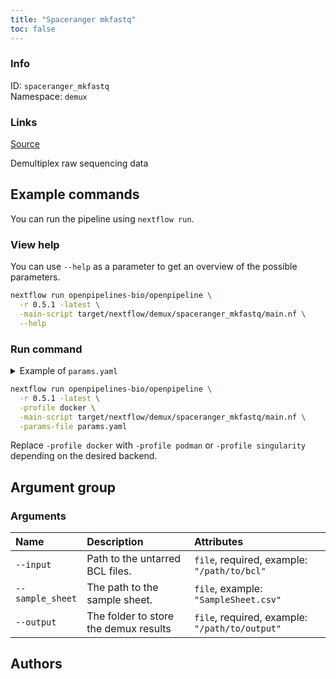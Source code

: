 ```yaml
---
title: "Spaceranger mkfastq"
toc: false
---
```


::: {.column-margin}

### Info

ID: `spaceranger_mkfastq`  
Namespace: `demux`

### Links
[Source](https://github.com/openpipelines-bio/openpipeline/blob/main/demux/spaceranger_mkfastq){.btn-action .btn-sm .btn-info .btn role="button"}

:::

Demultiplex raw sequencing data

## Example commands

You can run the pipeline using `nextflow run`.

### View help

You can use `--help` as a parameter to get an overview of the possible parameters.

```bash
nextflow run openpipelines-bio/openpipeline \
  -r 0.5.1 -latest \
  -main-script target/nextflow/demux/spaceranger_mkfastq/main.nf \
  --help
```

### Run command

<details>
<summary>Example of `params.yaml`</summary>
```yaml

```
</details>

```bash
nextflow run openpipelines-bio/openpipeline \
  -r 0.5.1 -latest \
  -profile docker \
  -main-script target/nextflow/demux/spaceranger_mkfastq/main.nf \
  -params-file params.yaml
```

:::{.callout-note}
Replace `-profile docker` with `-profile podman` or `-profile singularity` depending on the desired backend.
:::

## Argument group

### Arguments

|Name             |Description                           |Attributes                                     |
|:----------------|:-------------------------------------|:----------------------------------------------|
|`--input`        |Path to the untarred BCL files.       |`file`, required, example: `"/path/to/bcl"`    |
|`--sample_sheet` |The path to the sample sheet.         |`file`, example: `"SampleSheet.csv"`           |
|`--output`       |The folder to store the demux results |`file`, required, example: `"/path/to/output"` |

## Authors

